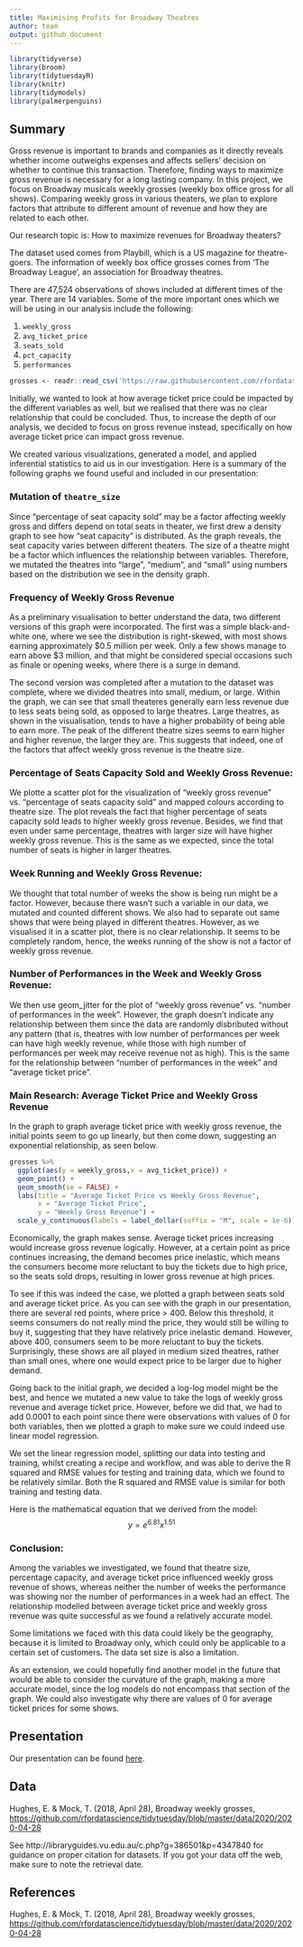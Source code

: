 ```yaml
---
title: Maximising Profits for Broadway Theatres
author: team
output: github_document
---
```


```r
library(tidyverse)
library(broom)
library(tidytuesdayR)
library(knitr)
library(tidymodels)
library(palmerpenguins)
```

## Summary

Gross revenue is important to brands and companies as it directly reveals whether income outweighs expenses and affects sellers’ decision on whether to continue this transaction. Therefore, finding ways to maximize gross revenue is necessary for a long lasting company. In this project, we focus on Broadway musicals weekly grosses (weekly box office gross for all shows). Comparing weekly gross in various theaters, we plan to explore factors that attribute to different amount of revenue and how they are related to each other.

Our research topic is: How to maximize revenues for Broadway theaters? 

The dataset used comes from Playbill, which is a US magazine for theatre-goers. The information of weekly box office grosses comes from 'The Broadway League', an association for Broadway theatres. 

There are 47,524 observations of shows included at different times of the year. 
There are 14 variables. Some of the more important ones which we will be using in our analysis include the following:

1. `weekly_gross`
2. `avg_ticket_price`
3. `seats_sold`
4. `pct_capacity`
5. `performances`

```r
grosses <- readr::read_csv('https://raw.githubusercontent.com/rfordatascience/tidytuesday/master/data/2020/2020-04-28/grosses.csv', guess_max = 40000)
```

Initially, we wanted to look at how average ticket price could be impacted by the different variables as well, but we realised that there was no clear relationship that could be concluded. Thus, to increase the depth of our analysis, we decided to focus on gross revenue instead, specifically on how average ticket price can impact gross revenue. 

We created various visualizations, generated a model, and applied inferential statistics to aid us in our investigation. Here is a summary of the following graphs we found useful and included in our presentation:

### Mutation of `theatre_size`
Since “percentage of seat capacity sold” may be a factor affecting weekly gross and differs depend on total seats in theater, we first drew a density graph to see how “seat capacity” is distributed. As the graph reveals, the seat capacity varies between different theaters. The size of a theatre might be a factor which influences the relationship between variables. Therefore, we mutated the theatres into “large”, “medium”, and “small” using numbers based on the distribution we see in the density graph. 

### Frequency of Weekly Gross Revenue
As a preliminary visualisation to better understand the data, two different versions of this graph were incorporated. The first was a simple black-and-white one, where we see the distribution is right-skewed, with most shows earning approximately $0.5 million per week. Only a few shows manage to earn above $3 million, and that might be considered special occasions such as finale or opening weeks, where there is a surge in demand. 

The second version was completed after a mutation to the dataset was complete, where we divided theatres into small, medium, or large. Within the graph, we can see that small theateres generally earn less revenue due to less seats being sold, as opposed to large theatres. Large theatres, as shown in the visualisation, tends to have a higher probability of being able to earn more. The peak of the different theatre sizes seems to earn higher and higher revenue, the larger they are. This suggests that indeed, one of the factors that affect weekly gross revenue is the theatre size. 

### Percentage of Seats Capacity Sold and Weekly Gross Revenue:
We plotte a scatter plot for the visualization of “weekly gross revenue" vs. “percentage of seats capacity sold” and mapped colours according to theatre size. The plot reveals the fact that higher percentage of seats capacity sold leads to higher weekly gross revenue. Besides, we find that even under same percentage, theatres with larger size will have higher weekly gross revenue. This is the same as we expected, since the total number of seats is higher in larger theatres.

### Week Running and Weekly Gross Revenue:
We thought that total number of weeks the show is being run might be a factor. However, because there wasn't such a variable in our data, we mutated and counted different shows. We also had to separate out same shows that were being played in different theatres. However, as we visualised it in a scatter plot, there is no clear relationship. It seems to be completely random, hence, the weeks running of the show is not a factor of weekly gross revenue. 

### Number of Performances in the Week and Weekly Gross Revenue:
We then use geom_jitter for the plot of “weekly gross revenue” vs. “number of performances in the week”. However, the graph doesn’t indicate any relationship between them since the data are randomly disbributed without any pattern (that is, theatres with low number of performances per week can have high weekly revenue, while those with high number of performances per week may receive revenue not as high). This is the same for the relationship between “number of performances in the week” and “average ticket price”.

### Main Research: Average Ticket Price and Weekly Gross Revenue
In the graph to graph average ticket price with weekly gross revenue, the initial points seem to go up linearly, but then come down, suggesting an exponential relationship, as seen below.

```r
grosses %>%
  ggplot(aes(y = weekly_gross,x = avg_ticket_price)) +
  geom_point() +
  geom_smooth(se = FALSE) +
  labs(title = "Average Ticket Price vs Weekly Gross Revenue",
       x = "Average Ticket Price",
       y = "Weekly Gross Revenue") +
  scale_y_continuous(labels = label_dollar(suffix = "M", scale = 1e-6))
```

Economically, the graph makes sense. Average ticket prices increasing would increase gross revenue logically. However, at a certain point as price continues increasing, the demand becomes price inelastic, which means the consumers become more reluctant to buy the tickets due to high price, so the seats sold drops, resulting in lower gross revenue at high prices. 

To see if this was indeed the case, we plotted a graph between seats sold and average ticket price. As you can see with the graph in our presentation, there are several red points, where price > 400. Below this threshold, it seems consumers do not really mind the price, they would still be willing to buy it, suggesting that they have relatively price inelastic demand. However, above 400, consumers seem to be more reluctant to buy the tickets. Surprisingly, these shows are all played in medium sized theatres, rather than small ones, where one would expect price to be larger due to higher demand. 

Going back to the initial graph, we decided a log-log model might be the best, and hence we mutated a new value to take the logs of weekly gross revenue and average ticket price. However, before we did that, we had to add 0.0001 to each point since there were observations with values of 0 for both variables, then we plotted a graph to make sure we could indeed use linear model regression. 

We set the linear regression model, splitting our data into testing and training, whilst creating a recipe and workflow, and was able to derive the R squared and RMSE values for testing and training data, which we found to be relatively similar. Both the R squared and RMSE value is similar for both training and testing data.

Here is the mathematical equation that we derived from the model: $$y=e^{6.81}x^{1.51}$$

### Conclusion:
Among the variables we investigated, we found that theatre size, percentage capacity, and average ticket price influenced weekly gross revenue of shows, whereas neither the number of weeks the performance was showing nor the number of performances in a week had an effect. The relationship modelled between average ticket price and weekly gross revenue was quite successful as we found a relatively accurate model. 

Some limitations we faced with this data could likely be the geography, because it is limited to Broadway only, which could only be applicable to a certain set of customers. The data set size is also a limitation. 

As an extension, we could hopefully find another model in the future that would be able to consider the curvature of the graph, making a more accurate model, since the log models do not encompass that section of the graph. We could also investigate why there are values of 0 for average ticket prices for some shows. 

## Presentation

Our presentation can be found [here](presentation/presentation.html).

## Data 
Hughes, E. & Mock, T. (2018, April 28), Broadway weekly grosses, <https://github.com/rfordatascience/tidytuesday/blob/master/data/2020/2020-04-28>

See http://libraryguides.vu.edu.au/c.php?g=386501&p=4347840 for guidance on proper citation for datasets. 
If you got your data off the web, make sure to note the retrieval date.

## References
Hughes, E. & Mock, T. (2018, April 28), Broadway weekly grosses, <https://github.com/rfordatascience/tidytuesday/blob/master/data/2020/2020-04-28>
